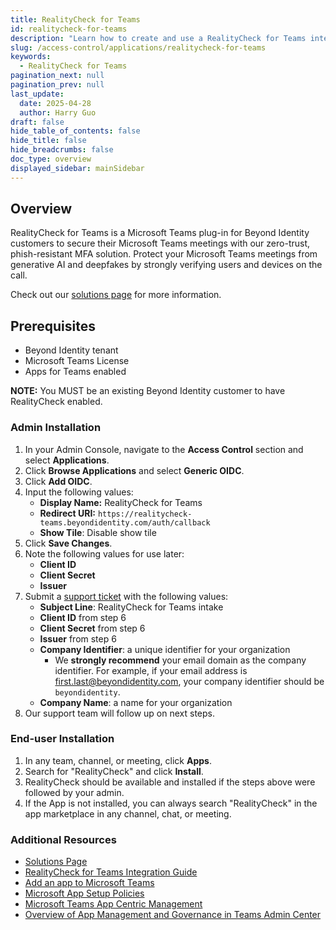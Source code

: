 ```yaml
---
title: RealityCheck for Teams
id: realitycheck-for-teams
description: "Learn how to create and use a RealityCheck for Teams integration."
slug: /access-control/applications/realitycheck-for-teams
keywords:
  - RealityCheck for Teams
pagination_next: null
pagination_prev: null
last_update:
  date: 2025-04-28
  author: Harry Guo
draft: false
hide_table_of_contents: false
hide_title: false
hide_breadcrumbs: false
doc_type: overview
displayed_sidebar: mainSidebar
---
```


## Overview

RealityCheck for Teams is a Microsoft Teams plug-in for Beyond Identity customers to secure their Microsoft Teams meetings with our zero-trust, phish-resistant MFA solution. Protect your Microsoft Teams meetings from generative AI and deepfakes by strongly verifying users and devices on the call.

Check out our [solutions page](https://www.beyondidentity.com/solutions/ai-deception-elimination) for more information.

## Prerequisites

- Beyond Identity tenant
- Microsoft Teams License
- Apps for Teams enabled

**NOTE:** You MUST be an existing Beyond Identity customer to have RealityCheck enabled.

### Admin Installation

1. In your Admin Console, navigate to the **Access Control** section and select **Applications**.
2. Click **Browse Applications** and select **Generic OIDC**.
3. Click **Add OIDC**.
4. Input the following values:
    - **Display Name:** RealityCheck for Teams
    - **Redirect URI:** `https://realitycheck-teams.beyondidentity.com/auth/callback`
    - **Show Tile**: Disable show tile
5. Click **Save Changes**.
6. Note the following values for use later:
    - **Client ID**
    - **Client Secret**
    - **Issuer**
7. Submit a [support ticket](https://support.beyondidentity.com/hc/en-us/requests/new) with the following values:
    - **Subject Line**: RealityCheck for Teams intake
    - **Client ID** from step 6
    - **Client Secret** from step 6
    - **Issuer** from step 6
    - **Company Identifier**: a unique identifier for your organization
       - We **strongly recommend** your email domain as the company identifier. For example, if your email address is first.last@beyondidentity.com, your company identifier should be `beyondidentity`.
    - **Company Name**: a name for your organization
8. Our support team will follow up on next steps.

### End-user Installation

1. In any team, channel, or meeting, click **Apps**.
2. Search for "RealityCheck" and click **Install**.
3. RealityCheck should be available and installed if the steps above were followed by your admin.
4. If the App is not installed, you can always search "RealityCheck" in the app marketplace in any channel, chat, or meeting.

### Additional Resources

- [Solutions Page](https://www.beyondidentity.com/solutions/ai-deception-elimination)
- [RealityCheck for Teams Integration Guide](https://support.beyondidentity.com/hc/en-us/articles/30574119964183-RealityCheck-for-Teams-Integration-Guide)
- [Add an app to Microsoft Teams](https://support.microsoft.com/en-us/office/add-an-app-to-microsoft-teams-b2217706-f7ed-4e64-8e96-c413afd02f77)
- [Microsoft App Setup Policies](https://learn.microsoft.com/en-us/microsoftteams/teams-app-setup-policies?WT.mc_id=TeamsAdminCenterCSH)
- [Microsoft Teams App Centric Management](https://learn.microsoft.com/en-us/microsoftteams/install-teams-apps#install-apps-using-app-centric-management)
- [Overview of App Management and Governance in Teams Admin Center](https://learn.microsoft.com/en-us/microsoftteams/manage-apps)